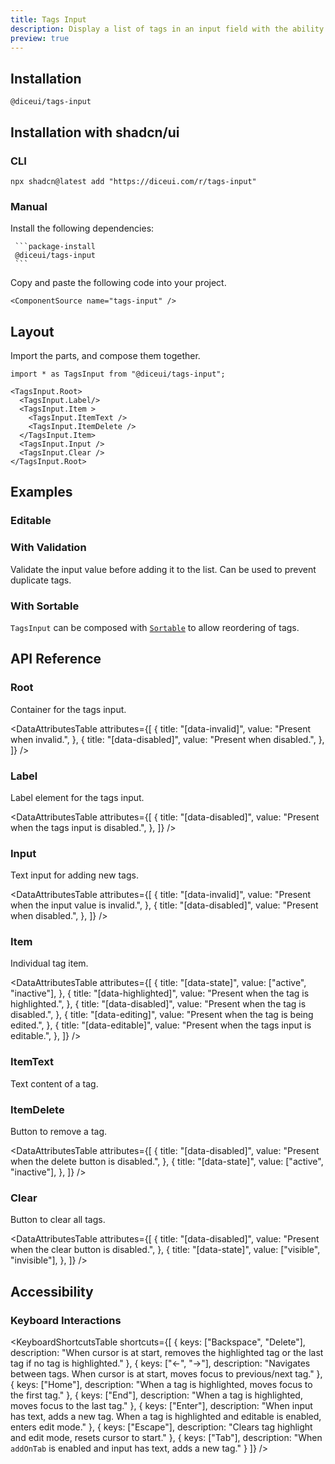```yaml
---
title: Tags Input
description: Display a list of tags in an input field with the ability to add, edit, and remove them.
preview: true
---
```


<ComponentTabs name="tags-input-demo" />

## Installation

```package-install
@diceui/tags-input
```

## Installation with shadcn/ui

### CLI


```package-install
npx shadcn@latest add "https://diceui.com/r/tags-input"

```

### Manual

<Steps>
  <Step>
     Install the following dependencies:

     ```package-install
     @diceui/tags-input
     ```
  </Step>
  <Step>
    Copy and paste the following code into your project.

    <ComponentSource name="tags-input" />
  </Step>
</Steps>

## Layout

Import the parts, and compose them together.

```tsx
import * as TagsInput from "@diceui/tags-input";

<TagsInput.Root>
  <TagsInput.Label/>
  <TagsInput.Item >
    <TagsInput.ItemText />
    <TagsInput.ItemDelete />
  </TagsInput.Item>
  <TagsInput.Input />
  <TagsInput.Clear />
</TagsInput.Root>
```

## Examples

### Editable

<ComponentTabs name="tags-input-editable-demo" />

### With Validation

Validate the input value before adding it to the list. Can be used to prevent duplicate tags.

<ComponentTabs name="tags-input-validation-demo" />

### With Sortable

`TagsInput` can be composed with [`Sortable`](/docs/components/sortable) to allow reordering of tags.

<ComponentTabs name="tags-input-sortable-demo" />

## API Reference

### Root

Container for the tags input.

<AutoTypeTable
  path="./types/docs/tags-input.ts"
  name="RootProps"
/>

<DataAttributesTable
  attributes={[
    {
      title: "[data-invalid]",
      value: "Present when invalid.",
    },
    {
      title: "[data-disabled]",
      value: "Present when disabled.",
    },
  ]}
/>

### Label

Label element for the tags input.

<AutoTypeTable
  path="./types/docs/tags-input.ts"
  name="LabelProps"
/>

<DataAttributesTable
  attributes={[
    {
      title: "[data-disabled]",
      value: "Present when the tags input is disabled.",
    },
  ]}
/>

### Input

Text input for adding new tags.

<AutoTypeTable
  path="./types/docs/tags-input.ts"
  name="InputProps"
/>

<DataAttributesTable
  attributes={[
    {
      title: "[data-invalid]",
      value: "Present when the input value is invalid.",
    },
    {
      title: "[data-disabled]",
      value: "Present when disabled.",
    },
  ]}
/>

### Item

Individual tag item.

<AutoTypeTable
  path="./types/docs/tags-input.ts"
  name="ItemProps"
/>

<DataAttributesTable
  attributes={[
    {
      title: "[data-state]",
      value: ["active", "inactive"],
    },
    {
      title: "[data-highlighted]",
      value: "Present when the tag is highlighted.",
    },
    {
      title: "[data-disabled]",
      value: "Present when the tag is disabled.",
    },
    {
      title: "[data-editing]",
      value: "Present when the tag is being edited.",
    },
    {
      title: "[data-editable]",
      value: "Present when the tags input is editable.",
    },
  ]}
/>


### ItemText

Text content of a tag.

<AutoTypeTable
  path="./types/docs/tags-input.ts"
  name="ItemTextProps"
/>


### ItemDelete

Button to remove a tag.

<AutoTypeTable
  path="./types/docs/tags-input.ts"
  name="ItemDeleteProps"
/>

<DataAttributesTable
  attributes={[
    {
      title: "[data-disabled]",
      value: "Present when the delete button is disabled.",
    },
    {
      title: "[data-state]",
      value: ["active", "inactive"],
    },
  ]}
/>


### Clear

Button to clear all tags.

<AutoTypeTable
  path="./types/docs/tags-input.ts"
  name="ClearProps"
/>

<DataAttributesTable
  attributes={[
    {
      title: "[data-disabled]",
      value: "Present when the clear button is disabled.",
    },
    {
      title: "[data-state]",
      value: ["visible", "invisible"],
    },
  ]}
/>

## Accessibility

### Keyboard Interactions

<KeyboardShortcutsTable
  shortcuts={[
    {
      keys: ["Backspace", "Delete"],
      description: "When cursor is at start, removes the highlighted tag or the last tag if no tag is highlighted."
    },
    {
      keys: ["←", "→"],
      description: "Navigates between tags. When cursor is at start, moves focus to previous/next tag."
    },
    {
      keys: ["Home"],
      description: "When a tag is highlighted, moves focus to the first tag."
    },
    {
      keys: ["End"], 
      description: "When a tag is highlighted, moves focus to the last tag."
    },
    {
      keys: ["Enter"],
      description: "When input has text, adds a new tag. When a tag is highlighted and editable is enabled, enters edit mode."
    },
    {
      keys: ["Escape"],
      description: "Clears tag highlight and edit mode, resets cursor to start."
    },
    {
      keys: ["Tab"],
      description: "When `addOnTab` is enabled and input has text, adds a new tag."
    }
  ]}
/>
